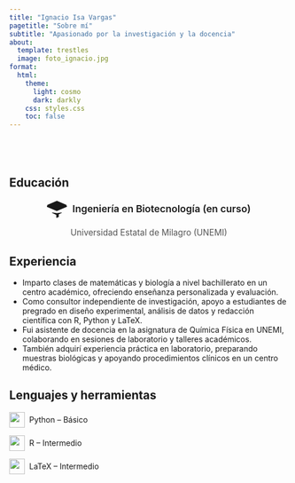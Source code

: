 ```yaml
---
title: "Ignacio Isa Vargas"
pagetitle: "Sobre mí"
subtitle: "Apasionado por la investigación y la docencia"
about:
  template: trestles
  image: foto_ignacio.jpg
format:
  html:
    theme:
      light: cosmo
      dark: darkly
    css: styles.css
    toc: false
---
```


<div style="height: 40px;"></div>

## Educación

<p style="display: flex; align-items: center; justify-content: center;">
  <svg xmlns="http://www.w3.org/2000/svg" width="36" height="36" fill="currentColor" viewBox="0 0 16 16" style="margin-right: 10px;">
    <path d="M8.211 2.047a.5.5 0 0 0-.422 0L.064 5.387a.5.5 0 0 0 0 .976l7.85 3.339 7.85-3.339a.5.5 0 0 0 0-.976z"/>
    <path d="M4.175 10.74c-.05.122-.1.246-.152.37L7.765 12.87a.5.5 0 0 0 .47 0l3.742-1.748c-.053-.124-.105-.247-.155-.37L8 11.294z"/>
    <path d="M16 4.922L8 8.432 0 4.922 8 1.412l8 3.51zM8.5 14.5c0 .328-.246.592-.5.592s-.5-.264-.5-.592V12.5a.5.5 0 0 1 .5-.5h1a.5.5 0 0 1 .5.5v2z"/>
  </svg>
  <span style="font-size: 1.1rem; font-weight: 600;">Ingeniería en Biotecnología (en curso)</span>
</p>

<p style="text-align: center; font-size: 0.95rem; color: #555;">
  Universidad Estatal de Milagro (UNEMI)
</p>

## Experiencia

- Imparto clases de matemáticas y biología a nivel bachillerato en un centro académico, ofreciendo enseñanza personalizada y evaluación.
- Como consultor independiente de investigación, apoyo a estudiantes de pregrado en diseño experimental, análisis de datos y redacción científica con R, Python y LaTeX.
- Fui asistente de docencia en la asignatura de Química Física en UNEMI, colaborando en sesiones de laboratorio y talleres académicos.
- También adquirí experiencia práctica en laboratorio, preparando muestras biológicas y apoyando procedimientos clínicos en un centro médico.

## Lenguajes y herramientas

<p style="display: flex; align-items: center;">
  <img src="https://cdn.jsdelivr.net/gh/devicons/devicon/icons/python/python-original.svg" width="28px" style="margin-right: 8px;" />
  Python – Básico
</p>

<p style="display: flex; align-items: center;">
  <img src="https://cdn.jsdelivr.net/gh/devicons/devicon/icons/r/r-original.svg" width="28px" style="margin-right: 8px;" />
  R – Intermedio
</p>

<p style="display: flex; align-items: center;">
  <img src="https://cdn.jsdelivr.net/gh/devicons/devicon/icons/latex/latex-original.svg" width="28px" style="margin-right: 8px;" />
  LaTeX – Intermedio
</p>
